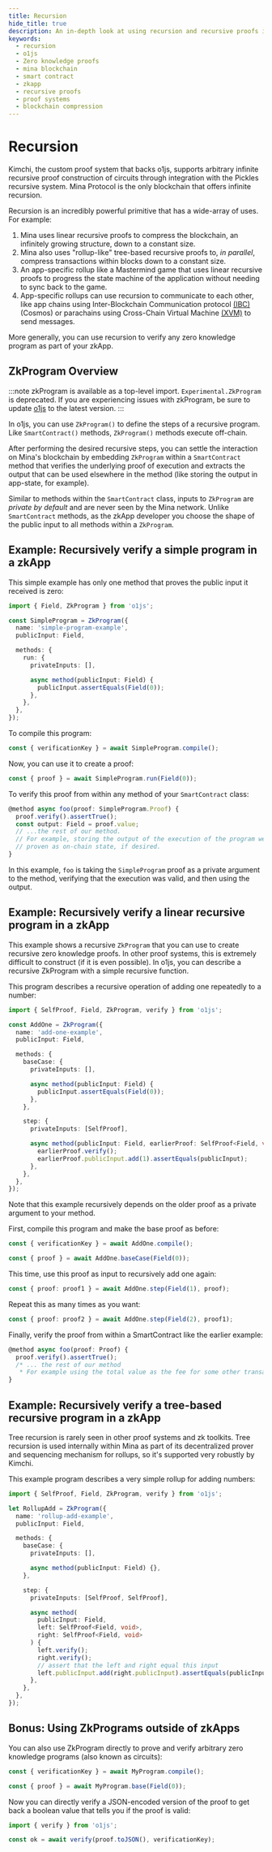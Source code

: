 ```yaml
---
title: Recursion
hide_title: true
description: An in-depth look at using recursion and recursive proofs in o1js to create efficient, infinitely growing structures for applications like Mina. Learn how to use o1js for constructing and verifying simple and complex recursive programs in your zkApp.
keywords:
  - recursion
  - o1js
  - Zero knowledge proofs
  - mina blockchain
  - smart contract
  - zkapp
  - recursive proofs
  - proof systems
  - blockchain compression
---
```


# Recursion

Kimchi, the custom proof system that backs o1js, supports arbitrary infinite recursive proof construction of circuits through integration with the Pickles recursive system. Mina Protocol is the only blockchain that offers infinite recursion.

Recursion is an incredibly powerful primitive that has a wide-array of uses. For example:

1. Mina uses linear recursive proofs to compress the blockchain, an infinitely growing structure, down to a constant size.
2. Mina also uses "rollup-like" tree-based recursive proofs to, _in parallel_, compress transactions within blocks down to a constant size.
3. An app-specific rollup like a Mastermind game that uses linear recursive proofs to progress the state machine of the application without needing to sync back to the game.
4. App-specific rollups can use recursion to communicate to each other, like app chains using Inter-Blockchain Communication protocol [(IBC)](https://cosmos.network/ibc/) (Cosmos) or parachains using Cross-Chain Virtual Machine [(XVM)](https://wiki.polkadot.network/docs/learn-xcm) to send messages.

More generally, you can use recursion to verify any zero knowledge program as part of your zkApp.

## ZkProgram Overview

:::note
zkProgram is available as a top-level import. `Experimental.ZkProgram` is deprecated. If you are experiencing issues with zkProgram, be sure to update [o1js](https://github.com/o1-labs/o1js) to the latest version.
:::

In o1js, you can use `ZkProgram()` to define the steps of a recursive program. Like `SmartContract()` methods, `ZkProgram()` methods execute off-chain.

After performing the desired recursive steps, you can settle the interaction on Mina's blockchain by embedding `ZkProgram` within a `SmartContract` method that verifies the underlying proof of execution and extracts the output that can be used elsewhere in the method (like storing the output in app-state, for example).

Similar to methods within the `SmartContract` class, inputs to `ZkProgram` are _private by default_ and are never seen by the Mina network. Unlike `SmartContract` methods, as the zkApp developer you choose the shape of the public input to all methods within a `ZkProgram`.

## Example: Recursively verify a simple program in a zkApp

This simple example has only one method that proves the public input it received is zero:

```typescript
import { Field, ZkProgram } from 'o1js';

const SimpleProgram = ZkProgram({
  name: 'simple-program-example',
  publicInput: Field,

  methods: {
    run: {
      privateInputs: [],

      async method(publicInput: Field) {
        publicInput.assertEquals(Field(0));
      },
    },
  },
});
```

To compile this program:

```typescript
const { verificationKey } = await SimpleProgram.compile();
```

Now, you can use it to create a proof:

```typescript
const { proof } = await SimpleProgram.run(Field(0));
```

To verify this proof from within any method of your `SmartContract` class:

```typescript
@method async foo(proof: SimpleProgram.Proof) {
  proof.verify().assertTrue();
  const output: Field = proof.value;
  // ...the rest of our method.
  // For example, storing the output of the execution of the program we've
  // proven as on-chain state, if desired.
}
```

In this example, `foo` is taking the `SimpleProgram` proof as a private argument to the method, verifying that the execution was valid, and then using the output.

## Example: Recursively verify a linear recursive program in a zkApp

This example shows a recursive `ZkProgram` that you can use to create recursive zero knowledge proofs. In other proof systems, this is extremely difficult to construct (if it is even possible). In o1js, you can describe a recursive ZkProgram with a simple recursive function.

This program describes a recursive operation of adding one repeatedly to a number:

```typescript
import { SelfProof, Field, ZkProgram, verify } from 'o1js';

const AddOne = ZkProgram({
  name: 'add-one-example',
  publicInput: Field,

  methods: {
    baseCase: {
      privateInputs: [],

      async method(publicInput: Field) {
        publicInput.assertEquals(Field(0));
      },
    },

    step: {
      privateInputs: [SelfProof],

      async method(publicInput: Field, earlierProof: SelfProof<Field, void>) {
        earlierProof.verify();
        earlierProof.publicInput.add(1).assertEquals(publicInput);
      },
    },
  },
});
```

Note that this example recursively depends on the older proof as a private argument to your method.

First, compile this program and make the base proof as before:

```typescript
const { verificationKey } = await AddOne.compile();

const { proof } = await AddOne.baseCase(Field(0));
```

This time, use this proof as input to recursively add one again:

```typescript
const { proof: proof1 } = await AddOne.step(Field(1), proof);
```

Repeat this as many times as you want:

```typescript
const { proof: proof2 } = await AddOne.step(Field(2), proof1);
```

Finally, verify the proof from within a SmartContract like the earlier example:

```typescript
@method async foo(proof: Proof) {
  proof.verify().assertTrue();
  /* ... the rest of our method
   * For example using the total value as the fee for some other transaction. */
}
```

## Example: Recursively verify a tree-based recursive program in a zkApp

Tree recursion is rarely seen in other proof systems and zk toolkits. Tree recursion is used internally within Mina as part of its decentralized prover and sequencing mechanism for rollups, so it's supported very robustly by Kimchi.

This example program describes a very simple rollup for adding numbers:

```typescript
import { SelfProof, Field, ZkProgram, verify } from 'o1js';

let RollupAdd = ZkProgram({
  name: 'rollup-add-example',
  publicInput: Field,

  methods: {
    baseCase: {
      privateInputs: [],

      async method(publicInput: Field) {},
    },

    step: {
      privateInputs: [SelfProof, SelfProof],

      async method(
        publicInput: Field,
        left: SelfProof<Field, void>,
        right: SelfProof<Field, void>
      ) {
        left.verify();
        right.verify();
        // assert that the left and right equal this input
        left.publicInput.add(right.publicInput).assertEquals(publicInput);
      },
    },
  },
});
```

## Bonus: Using ZkPrograms outside of zkApps

You can also use ZkProgram directly to prove and verify arbitrary zero knowledge programs (also known as circuits):

```typescript
const { verificationKey } = await MyProgram.compile();

const { proof } = await MyProgram.base(Field(0));
```

Now you can directly verify a JSON-encoded version of the proof to get back a boolean value that tells you if the proof is valid:

```typescript
import { verify } from 'o1js';

const ok = await verify(proof.toJSON(), verificationKey);
```
